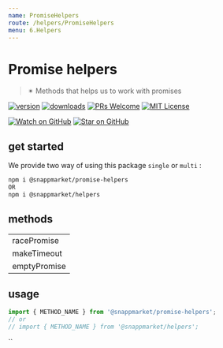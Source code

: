 ```yaml
---
name: PromiseHelpers
route: /helpers/PromiseHelpers
menu: 6.Helpers
---
```

# Promise helpers
> ✴ Methods that helps us to work with promises

[![version](https://img.shields.io/npm/v/@snappmarket/promise-helpers.svg?style=flat-square)](https://www.npmjs.com/package/@snappmarket/promise-helpers)
[![downloads](https://img.shields.io/npm/dm/@snappmarket/promise-helpers.svg?style=flat-square)](http://www.npmtrends.com/@snappmarket/promise-helpers)
[![PRs Welcome](https://img.shields.io/badge/PRs-welcome-brightgreen.svg?style=flat-square)](http://makeapullrequest.com)
[![MIT License](https://img.shields.io/npm/l/@snappmarket/promise-helpers.svg?style=flat-square)](https://github.com/snappmarket/frontend-toolbox/tree/master/packages/useDidUpdateEffect/blob/master/LICENSE.md)

[![Watch on GitHub](https://img.shields.io/github/watchers/snappmarket/frontend-toolbox.svg?style=social)](https://github.com/snappmarket/frontend-toolbox/watchers)
[![Star on GitHub](https://img.shields.io/github/stars/snappmarket/frontend-toolbox.svg?style=social)](https://github.com/snappmarket/frontend-toolbox/stargazers)

## get started
We provide two way of using this package `single` or `multi` :
```bash
npm i @snappmarket/promise-helpers
OR
npm i @snappmarket/helpers
```

## methods
|        |
| ------ |
| racePromise                                                 |
| makeTimeout                                                 |
| emptyPromise                                                 |

## usage
```javascript
import { METHOD_NAME } from '@snappmarket/promise-helpers';
// or
// import { METHOD_NAME } from '@snappmarket/helpers';
```
``
